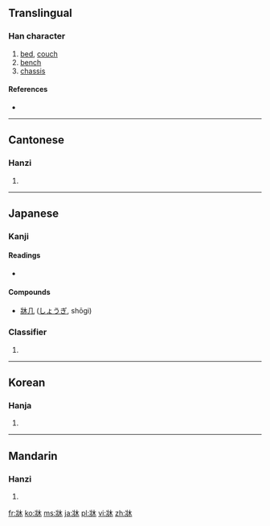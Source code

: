{{also|床}}
==Translingual==

===Han character===
{{Han char|rn=90|rad=爿|as=04|sn=8|four=|canj=女一木 (VMD)}}

# [[bed]], [[couch]]
# [[bench]]
# [[chassis]]

====References====
* {{Han ref|kx=0691.150|dkj=19763|dj=1104.110|hdz=42374.040|uh=7240|ud=29248}}

----

==Cantonese==

===Hanzi===
{{yue-hanzi|jyut=|y=chong4}}

# {{defn|lang=yue|sort=爿04}}

----

==Japanese==

===Kanji===
{{ja-kanji|grade=|rs=爿04}}

====Readings====
* {{ja-readings|on=[[そう]] (sō), [[しょう]] (shō)|kun=[[ゆか]] (yuka)}}

====Compounds====
* [[牀几]] ([[しょうぎ]], shōgi)

===Classifier===
{{ja-pos|しょう|classifier}}

# {{alternative form of|床|lang=ja}}

----

==Korean==

===Hanja===
{{ko-hanja|hangeul=상|eumhun=|rv=sang|mr=sang|y=sang}}

# {{defn|lang=ko|sort=爿04}}

----

==Mandarin==

===Hanzi===
{{cmn-hanzi|pin=[[chuáng]] ([[chuang2]]), [[pàn]] ([[pan4]]), [[piān]] ([[pian1]])|wg=ch'uang<sup>2</sup>, p'an<sup>4</sup>, p'ien<sup>1</sup>}}

# {{defn|lang=cmn|sort=爿04}}

[[fr:牀]]
[[ko:牀]]
[[ms:牀]]
[[ja:牀]]
[[pl:牀]]
[[vi:牀]]
[[zh:牀]]